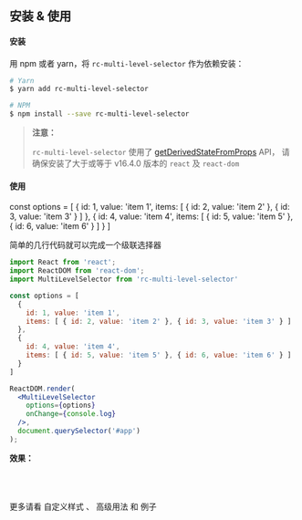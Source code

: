 
## 安装 & 使用

#### 安装

用 npm 或者 yarn，将 `rc-multi-level-selector` 作为依赖安装：

```bash
# Yarn
$ yarn add rc-multi-level-selector

# NPM
$ npm install --save rc-multi-level-selector
```

> **注意：**
>
> `rc-multi-level-selector` 使用了 [getDerivedStateFromProps](https://reactjs.org/docs/react-component.html#static-getderivedstatefromprops) API，
> 请确保安装了大于或等于 v16.4.0 版本的 `react` 及 `react-dom`

#### 使用

const options = [
  {
    id: 1, value: 'item 1',
    items: [ { id: 2, value: 'item 2' }, { id: 3, value: 'item 3' } ]
  },
  {
    id: 4, value: 'item 4',
    items: [ { id: 5, value: 'item 5' }, { id: 6, value: 'item 6' } ]
  }
]

简单的几行代码就可以完成一个级联选择器

```jsx
import React from 'react';
import ReactDOM from 'react-dom';
import MultiLevelSelector from 'rc-multi-level-selector'

const options = [
  {
    id: 1, value: 'item 1',
    items: [ { id: 2, value: 'item 2' }, { id: 3, value: 'item 3' } ]
  },
  {
    id: 4, value: 'item 4',
    items: [ { id: 5, value: 'item 5' }, { id: 6, value: 'item 6' } ]
  }
]

ReactDOM.render(
  <MultiLevelSelector
    options={options}
    onChange={console.log}
  />,
  document.querySelector('#app')
);
```

**效果：**

<MultiLevelSelector
  options={options}
  onChange={console.log}
/>

<br />
<br />
<br />

<Typography>
  更多请看
  <Link href='/custom-select/basics' as={`${assetPrefix}/custom-select/basics`}>
    <StyledLink>自定义样式</StyledLink>
  </Link>、
  <Link href='/advanced-usage/basics' as={`${assetPrefix}/advanced-usage/basics`}>
    <StyledLink>高级用法</StyledLink>
  </Link>和
  <Link href='/example/basics' as={`${assetPrefix}/example/basics`}>
    <StyledLink>例子</StyledLink>
  </Link>
</Typography>

